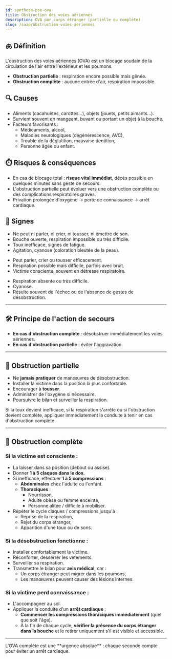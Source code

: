 ---
id: synthese-pse-ova
title: Obstruction des voies aériennes
description: OVA par corps étranger (partielle ou complète)
slug: /suap/obstruction-voies-aeriennes
---


## 🫁 Définition

L'obstruction des voies aériennes (OVA) est un blocage soudain de la circulation de l'air entre l'extérieur et les poumons.

- **Obstruction partielle** : respiration encore possible mais gênée.
- **Obstruction complète** : aucune entrée d'air, respiration impossible.

## 🔍 Causes

- Aliments (cacahuètes, carottes…), objets (jouets, petits aimants…).
- Survient souvent en mangeant, buvant ou portant un objet à la bouche.
- Facteurs favorisants :
  - Médicaments, alcool,
  - Maladies neurologiques (dégénérescence, AVC),
  - Trouble de la déglutition, mauvaise dentition,
  - Personne âgée ou enfant.

## ⏱️ Risques & conséquences

- En cas de blocage total : **risque vital immédiat**, décès possible en quelques minutes sans geste de secours.
- L'obstruction partielle peut évoluer vers une obstruction complète ou des complications respiratoires graves.
- Privation prolongée d'oxygène → perte de connaissance → arrêt cardiaque.

## 🧭 Signes

<Tabs>
  <TabItem value="complete" label="🚫 Obstruction complète" default>

  - Ne peut ni parler, ni crier, ni tousser, ni émettre de son.
  - Bouche ouverte, respiration impossible ou très difficile.
  - Toux inefficace, signes de fatigue.
  - Agitation, cyanose (coloration bleutée de la peau).

  </TabItem>
  <TabItem value="partielle" label="⚠️ Obstruction partielle">

  - Peut parler, crier ou tousser efficacement.
  - Respiration possible mais difficile, parfois avec bruit.
  - Victime consciente, souvent en détresse respiratoire.

  </TabItem>
  <TabItem value="inconsciente" label="💤 Victime inconsciente">

  - Respiration absente ou très difficile.
  - Cyanose.
  - Résulte souvent de l'échec ou de l'absence de gestes de désobstruction.

  </TabItem>
</Tabs>

---

## 🛠️ Principe de l'action de secours

- **En cas d'obstruction complète** : désobstruer immédiatement les voies aériennes.
- **En cas d'obstruction partielle** : éviter l'aggravation.

---

## 🧃 Obstruction partielle

- Ne **jamais pratiquer** de manœuvres de désobstruction.
- Installer la victime dans la position la plus confortable.
- Encourager à **tousser**.
- Administrer de l'oxygène si nécessaire.
- Poursuivre le bilan et surveiller la respiration.

<Admonition type="warning">
Si la toux devient inefficace, si la respiration s'arrête ou si l'obstruction devient complète, appliquer immédiatement la conduite à tenir en cas d'obstruction complète.
</Admonition>

---

## 🚨 Obstruction complète

### Si la victime est consciente :

- La laisser dans sa position (debout ou assise).
- Donner **1 à 5 claques dans le dos**.
- Si inefficace, effectuer **1 à 5 compressions** :
  - **Abdominales** chez l'adulte ou l'enfant.
  - **Thoraciques** :
    - Nourrisson,
    - Adulte obèse ou femme enceinte,
    - Personne alitée / difficile à mobiliser.
- Répéter le cycle claques / compressions jusqu'à :
  - Reprise de la respiration,
  - Rejet du corps étranger,
  - Apparition d'une toux ou de sons.

### Si la désobstruction fonctionne :

- Installer confortablement la victime.
- Réconforter, desserrer les vêtements.
- Surveiller sa respiration.
- Transmettre le bilan pour **avis médical**, car :
  - Un corps étranger peut migrer dans les poumons,
  - Les manœuvres peuvent causer des lésions internes.

### Si la victime perd connaissance :

- L'accompagner au sol.
- Appliquer la conduite d'un **arrêt cardiaque** :
  - **Commencer les compressions thoraciques immédiatement** (quel que soit l'âge).
  - À la fin de chaque cycle, **vérifier la présence du corps étranger dans la bouche** et le retirer uniquement s'il est visible et accessible.

---

<Admonition type="danger">
L'OVA complète est une **urgence absolue** : chaque seconde compte pour éviter un arrêt cardiaque.
</Admonition>
